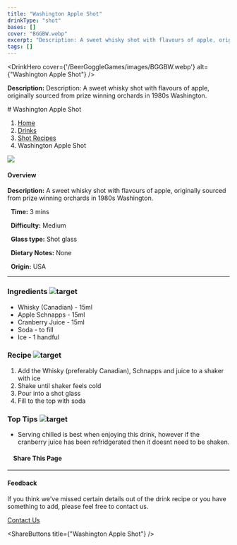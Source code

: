 ```yaml
---
title: "Washington Apple Shot"
drinkType: "shot"
bases: []
cover: "BGGBW.webp"
excerpt: "Description: A sweet whisky shot with flavours of apple, originally sourced from prize winning orchards in 1980s Washington."
tags: []
---
```



<DrinkHero
  cover={'/BeerGoggleGames/images/BGGBW.webp'}
  alt={"Washington Apple Shot"}
/>

<DrinkSection title="Overview" icon="/BeerGoggleGames/images/info.webp">
<p><strong>Description:</strong> Description: A sweet whisky shot with flavours of apple, originally sourced from prize winning orchards in 1980s Washington.</p>
</DrinkSection>

<DrinkSection title="Ingredients" icon="/BeerGoggleGames/images/liquor.webp">
<!-- Add ingredients -->
</DrinkSection>

<DrinkSection title="Method" icon="/BeerGoggleGames/images/question.webp">
# Washington Apple Shot

1.  [Home](/)
2.  [Drinks](drinks)
3.  [Shot Recipes](drinks/shotrecipes)
4.  Washington Apple Shot

![](/images/washingtonappleshot.webp)

#### Overview

**Description:** A sweet whisky shot with flavours of apple, originally sourced from prize winning orchards in 1980s Washington.

  **Time:** 3 mins

  **Difficulty:** Medium

  **Glass type:** Shot glass

  **Dietary Notes:** None

  **Origin:** USA

* * *

### Ingredients ![target](/images/liquor.webp)

-   Whisky (Canadian) - 15ml
-   Apple Schnapps - 15ml
-   Cranberry Juice - 15ml
-   Soda - to fill
-   Ice - 1 handful

### Recipe ![target](/images/rules.webp)

1.  Add the Whisky (preferably Canadian), Schnapps and juice to a shaker with ice
2.  Shake until shaker feels cold
3.  Pour into a shot glass
4.  Fill to the top with soda

### Top Tips ![target](/images/lightbulb.webp)

-   Serving chilled is best when enjoying this drink, however if the cranberry juice has been refridgerated then it doesnt need to be shaken.

####     Share This Page

[](https://www.facebook.com/sharer/sharer.php?u=beergogglegames.co.uk/Drinks/ShotRecipes/washingtonappleshot)[](https://www.instagram.com/direct/new/)[](https://twitter.com/intent/tweet?url=beergogglegames.co.uk/Drinks/ShotRecipes/washingtonappleshot)

* * *

#### Feedback

If you think we've missed certain details out of the drink recipe or you have something to add, please feel free to contact us.

  
  
  
[Contact Us](contact)
</DrinkSection>



<ShareButtons title={"Washington Apple Shot"} />
<FeedbackCard></FeedbackCard>
